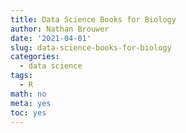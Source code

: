 ```yaml
---
title: Data Science Books for Biology
author: Nathan Brouwer
date: '2021-04-01'
slug: data-science-books-for-biology
categories:
  - data science
tags:
  - R
math: no
meta: yes
toc: yes
---
```



<!--more-->
